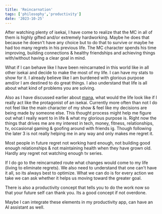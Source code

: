 ```yaml
---
title: 'Reincarnation'
tags: ['philosophy','productivity']
date: '2023-10-25'
---
```


After watching plenty of isekai, I have come to realize that the MC in all of them is highly gifted and/or extremely hardworking. Maybe he does that because he doesn't have any choice but to do that to survive or maybe he had too many regrets in his previous life. The MC character spends his time improving, building connections & healthy friendships and achieving things with/without having a clear goal in mind.

What if I can behave like I have been reincarnated in this world like in all other isekai and decide to make the most of my life. I can have my stats to show for it. I already believe like I am burdened with glorious purpose amd/or I am destined to do great things. I also understand that life is all about what kind of problems you are solving.

Also as I have discussed earlier about [mana](../04/28.md), what would the life look like if I really act like the protagonist of an isekai. Currently more often than not I do not feel like the main character of my show & feel like my decisions are being made by someone else. This thought process might help me figure out what I really want to in life & what my glorious purpose is. Right now the things that drives me are my interest in tech, money, fitness, relationships, tv, occasional gaming & goofing around with friends ig. Though following the later 3 is not really helping me in any way and only makes me regret it.

Most people in future regret not working hard enough, not building good enough relationships & not maintaining health when they have grown old. Hardly any regret not watching enough tv series.

If I do go to the reincarnated route what changes would come to my life (living to eliminate regrets). We also need to understand that one can't have it all, so its always best to optimize. What we can do is for every action we take we can ask whether it helps us moving toward the greater goal.

There is also a productivity concept that tells you to do the work now so that your future self can thank you. Its a good concept if not overdone.

Maybe I can integrate these elements in my productivity app, can have an AI assistant as well.